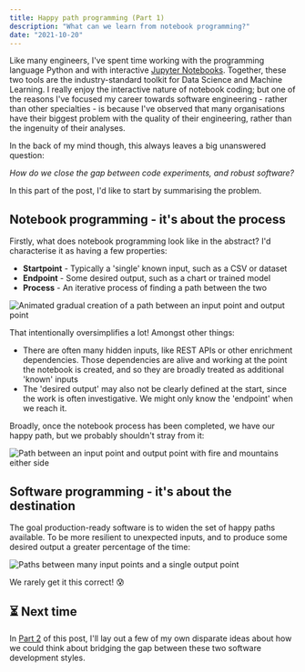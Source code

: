 ```yaml
---
title: Happy path programming (Part 1)
description: "What can we learn from notebook programming?"
date: "2021-10-20"
---
```


Like many engineers, I've spent time working with the programming language Python and with interactive [Jupyter Notebooks](https://jupyter.org/). Together, these two tools are the industry-standard toolkit for Data Science and Machine Learning. I really enjoy the interactive nature of notebook coding; but one of the reasons I've focused my career towards software engineering - rather than other specialties - is because I've observed that many organisations have their biggest problem with the quality of their engineering, rather than the ingenuity of their analyses.

In the back of my mind though, this always leaves a big unanswered question:

<PullQuote>

_How do we close the gap between code experiments, and robust software?_

</PullQuote>

In this part of the post, I'd like to start by summarising the problem.

## Notebook programming - it's about the process

Firstly, what does notebook programming look like in the abstract? I'd characterise it as having a few properties:

- **Startpoint** - Typically a 'single' known input, such as a CSV or dataset
- **Endpoint** - Some desired output, such as a chart or trained model
- **Process** - An iterative process of finding a path between the two

![Animated gradual creation of a path between an input point and output point](/notebooks-1-process.gif)

That intentionally oversimplifies a lot! Amongst other things:

- There are often many hidden inputs, like REST APIs or other enrichment dependencies. Those dependencies are alive and working at the point the notebook is created, and so they are broadly treated as additional 'known' inputs
- The 'desired output' may also not be clearly defined at the start, since the work is often investigative. We might only know the 'endpoint' when we reach it.

Broadly, once the notebook process has been completed, we have our happy path, but we probably shouldn't stray from it:

![Path between an input point and output point with fire and mountains either side](/notebooks-2-outcome.png)

## Software programming - it's about the destination

The goal production-ready software is to widen the set of happy paths available. To be more resilient to unexpected inputs, and to produce some desired output a greater percentage of the time:

![Paths between many input points and a single output point](/notebooks-3-software.png)

We rarely get it this correct! 😰

## ⏳ Next time

In [Part 2](/posts/2021-11-22-happy-path-programming-pt-2) of this post, I'll lay out a few of my own disparate ideas about how we could think about bridging the gap between these two software development styles.
